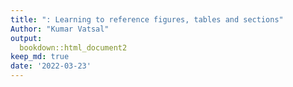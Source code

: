 ```yaml
---
title: ": Learning to reference figures, tables and sections"
Author: "Kumar Vatsal"
output:
  bookdown::html_document2
keep_md: true
date: '2022-03-23'
---
```


